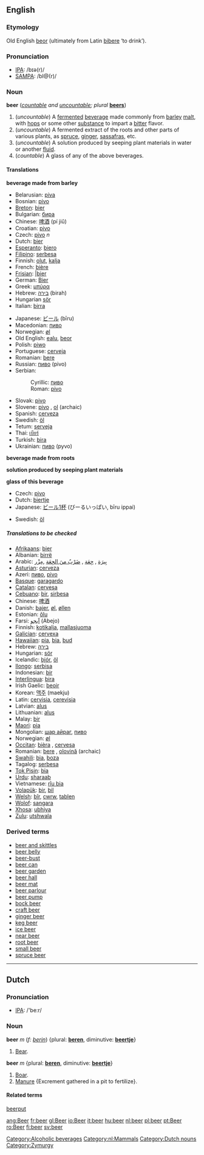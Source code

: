 {{Wikipedia}}
==English==
===Etymology===
Old English [[beor]] (ultimately from Latin [[bibere]] ‘to drink’).

===Pronunciation===
*[[IPA]]: /bɪə(r)/
*[[SAMPA]]: /bI@(r)/

===Noun===
'''beer''' (''[[countable]] and [[uncountable]]; plural'' '''[[beers]]''')

#(''uncountable'') A [[ferment]]ed [[beverage]] made commonly from [[barley]] [[malt]], with [[hop]]s or some other [[substance]] to impart a [[bitter]] flavor.
#(''uncountable'') A fermented extract of the roots and other parts of various plants, as [[spruce]], [[ginger]], [[sassafras]], etc.
#(''uncountable'') A solution produced by seeping plant materials in water or another [[fluid]].
#(''countable'') A glass of any of the above beverages.

====Translations====
'''beverage made from barley'''
{{top}}
*Belarusian: [[piva]]
*Bosnian: [[pivo#Bosnian|pivo]] {{n}}
*[[Breton]]: [[bier#Breton|bier]] {{m}}
*Bulgarian: [[бира]] {{f}}
*Chinese: [[啤酒]] (pí jiǔ)
*Croatian: [[pivo#Croatian|pivo]] {{n}}
*Czech: [[pivo]] ''n''
*Dutch: [[bier#Dutch|bier]] {{n}}
*[[Esperanto]]: [[biero]]
*[[Filipino]]: [[serbesa]]
*Finnish: [[olut]], [[kalja]]
*French: [[bière]] {{f}}
*[[Frisian]]: [[bier#Frisian||bier]]
*German: [[Bier#German|Bier]] {{n}}
*Greek: [[μπύρα]] {{f}}
*Hebrew: [[בירה]] (birah)
*Hungarian [[sör]]
*Italian: [[birra]] {{f}}
{{mid}}
*Japanese:  [[ビール]] (bīru)
*Macedonian: [[пиво#Macedonian|пиво]] {{n}}
*Norwegian: [[øl]]
*Old English: [[ealu]], [[beor]]
*Polish: [[piwo]] {{n}}
*Portuguese: [[cerveja]]
*Romanian: [[bere]] {{f}}
*Russian: [[пиво]] {{n}} (pivo)
*Serbian:
*:Cyrillic: [[пиво#Serbian|пиво]] {{n}}
*:Roman: [[pivo#Serbian|pivo]] {{n}}
*Slovak: [[pivo]]
*Slovene: [[pivo]] {{n}}, [[ol]] {{m}} (archaic)
*Spanish: [[cerveza]] {{f}}
*Swedish: [[öl]] {{n}}
*Tetum: [[serveja]]
*Thai: [[เบียร์]]
*Turkish: [[bira]]
*Ukrainian: [[пиво]] {{n}} (pyvo)
{{bottom}}

'''beverage made from roots'''
{{top}}
{{mid}}
{{bottom}}

'''solution produced by seeping plant materials'''
{{top}}
{{mid}}
{{bottom}}

'''glass of this beverage'''
{{top}}
*Czech: [[pivo]] {{n}}
*Dutch: [[biertje]] {{n}}
*Japanese: [[ビール1杯]] (びーるいっぱい, bīru ippai)
{{mid}}
*Swedish: [[öl]] {{c}}
{{bottom}}

=====Translations to be checked=====
<!--Remove this section once all of the translations below have been moved into the tables above.-->
{{checktrans}}

*[[Afrikaans]]: [[bier#Afrikaans|bier]]
*Albanian: [[birrë]]
*Arabic: [[بيرة|بِيرَة]] , [[جعة|جِعَة]] , [[ضرب من الجعة|ضَرْبٌ منَ الجِعَة]] ,[[مزر|مِزْر]] 
*[[Asturian]]: [[cerveza]]
*Azeri: [[пиво]], [[pivo]] 
*[[Basque]]: [[garagardo]]
*[[Catalan]]: [[cervesa]] {{f}}
*[[Cebuano]]: [[bir]], [[sirbesa]]
*Chinese: [[啤酒]]
*Danish: [[bajer]], [[øl]], [[øllen]]
*Estonian: [[õlu]]
*Farsi: [[ابجو|آبجو]] (Abejo)
*Finnish: [[kotikalja]], [[mallasjuoma]]
*[[Galician]]: [[cervexa]]
*[[Hawaiian]]: [[pia]], [[bia]], [[bud]] 
*Hebrew: [[בירה]] {{f}}
*Hungarian: [[sör]]
*Icelandic: [[bjór]], [[öl]]
*[[Ilongo]]: [[serbisa]]
*Indonesian: [[bir]]
*[[Interlingua]]: [[bira]]
*Irish Gaelic: [[beoir]]
*Korean: [[맥주]] (maekju)
*Latin: [[cervisia]], [[cerevisia]]
*Latvian: [[alus]]
*Lithuanian: [[alus]]
*Malay: [[bir]]
*[[Maori]]: [[pia#Maori|pia]]
*Mongolian: [[шар айраг]], [[пиво]]
*Norwegian: [[øl]]
*[[Occitan]]: [[bièra]] {{f}}, [[cervesa]] {{f}} 
*Romanian: [[bere#Romanian|bere]] {{f}}, [[olovină]] {{f}} (archaic)
*[[Swahili]]: [[bia]], [[boza]]
*Tagalog: [[serbesa]]
*[[Tok Pisin]]: [[bia]]
*[[Urdu]]: [[sharaab]]
*Vietnamese: [[r­îu bia]]
*[[Volapük]]: [[bir]], [[bil]]
*[[Welsh]]: [[bîr]], [[cwrw]], [[tablen]]
*[[Wolof]]: [[sangara]]
*[[Xhosa]]: [[ubhiya]]
*[[Zulu]]: [[utshwala]]

===Derived terms===
*[[beer and skittles]]
*[[beer belly]]
*[[beer-bust]]
*[[beer can]]
*[[beer garden]]
*[[beer hall]]
*[[beer mat]]
*[[beer parlour]]
*[[beer pump]]
*[[bock beer]]
*[[craft beer]]
*[[ginger beer]]
*[[keg beer]]
*[[ice beer]]
*[[near beer]]
*[[root beer]]
*[[small beer]]
*[[spruce beer]]

[[Category:Alcoholic beverages]]

----
==Dutch==
[[Category:nl:Mammals]]
===Pronunciation===
*[[w:IPA|IPA]]: /'be:r/

===Noun===
'''beer''' ''m'' (''f: [[berin]]'') {plural: '''[[beren]]''', diminutive: '''[[beertje]]'''}
#[[bear|Bear]].

'''beer''' ''m'' {plural: '''[[beren]]''', diminutive: '''[[beertje]]'''}
#[[boar|Boar]].
#[[manure|Manure]] {Excrement gathered in a pit to fertilize}.

====Related terms====
[[beerput]]

[[Category:Dutch nouns]]
[[Category:Zymurgy]]

[[ang:Beer]]
[[fr:beer]]
[[gl:Beer]]
[[io:Beer]]
[[it:beer]]
[[hu:beer]]
[[nl:beer]]
[[pl:beer]]
[[pt:Beer]]
[[ro:Beer]]
[[fi:beer]]
[[sv:beer]]